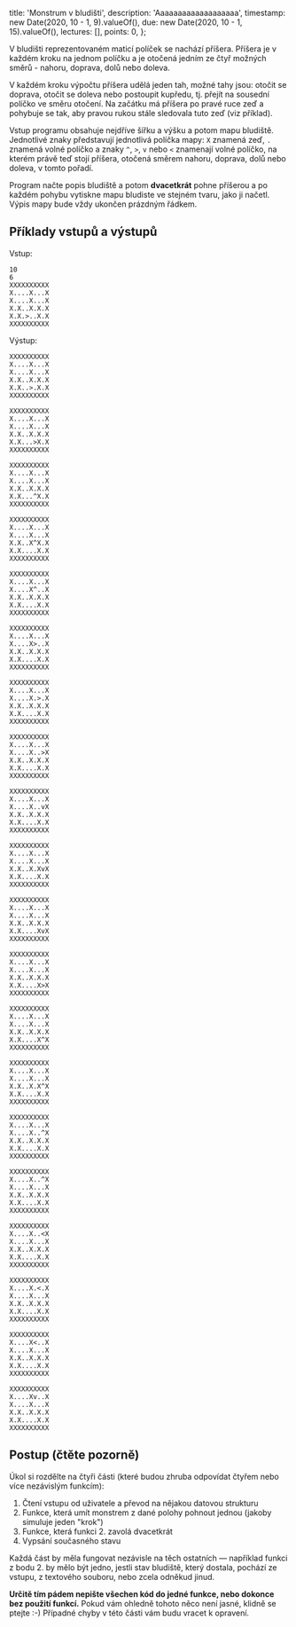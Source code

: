   title: 'Monstrum v bludišti',
  description: 'Aaaaaaaaaaaaaaaaaaa',
  timestamp: new Date(2020, 10 - 1, 9).valueOf(),
  due: new Date(2020, 10 - 1, 15).valueOf(),
  lectures: [],
  points: 0,
};

V bludišti reprezentovaném maticí políček se nachází příšera. Příšera je v každém kroku na jednom políčku a je otočená jedním ze čtyř možných směrů - nahoru, doprava, dolů nebo doleva.

V každém kroku výpočtu příšera udělá jeden tah, možné tahy jsou: otočit se doprava, otočit se doleva nebo postoupit kupředu, tj. přejít na sousední políčko ve směru otočení. Na začátku má příšera po pravé ruce zeď a pohybuje se tak, aby pravou rukou stále sledovala tuto zeď (viz příklad).

Vstup programu obsahuje nejdříve šířku a výšku a potom mapu bludiště. Jednotlivé znaky představují jednotlivá políčka mapy: `X` znamená zeď, `.` znamená volné políčko a znaky `^`, `>`, `v` nebo `<` znamenají volné políčko, na kterém právě teď stojí příšera, otočená směrem nahoru, doprava, dolů nebo doleva, v tomto pořadí.

Program načte popis bludiště a potom **dvacetkrát** pohne příšerou a po každém pohybu vytiskne mapu bludiste ve stejném tvaru, jako ji načetl. Výpis mapy bude vždy ukončen prázdným řádkem.

## Příklady vstupů a výstupů

Vstup:

```
10
6
XXXXXXXXXX
X....X...X
X....X...X
X.X..X.X.X
X.X.>..X.X
XXXXXXXXXX
```

Výstup:

```
XXXXXXXXXX
X....X...X
X....X...X
X.X..X.X.X
X.X..>.X.X
XXXXXXXXXX

XXXXXXXXXX
X....X...X
X....X...X
X.X..X.X.X
X.X...>X.X
XXXXXXXXXX

XXXXXXXXXX
X....X...X
X....X...X
X.X..X.X.X
X.X...^X.X
XXXXXXXXXX

XXXXXXXXXX
X....X...X
X....X...X
X.X..X^X.X
X.X....X.X
XXXXXXXXXX

XXXXXXXXXX
X....X...X
X....X^..X
X.X..X.X.X
X.X....X.X
XXXXXXXXXX

XXXXXXXXXX
X....X...X
X....X>..X
X.X..X.X.X
X.X....X.X
XXXXXXXXXX

XXXXXXXXXX
X....X...X
X....X.>.X
X.X..X.X.X
X.X....X.X
XXXXXXXXXX

XXXXXXXXXX
X....X...X
X....X..>X
X.X..X.X.X
X.X....X.X
XXXXXXXXXX

XXXXXXXXXX
X....X...X
X....X..vX
X.X..X.X.X
X.X....X.X
XXXXXXXXXX

XXXXXXXXXX
X....X...X
X....X...X
X.X..X.XvX
X.X....X.X
XXXXXXXXXX

XXXXXXXXXX
X....X...X
X....X...X
X.X..X.X.X
X.X....XvX
XXXXXXXXXX

XXXXXXXXXX
X....X...X
X....X...X
X.X..X.X.X
X.X....X>X
XXXXXXXXXX

XXXXXXXXXX
X....X...X
X....X...X
X.X..X.X.X
X.X....X^X
XXXXXXXXXX

XXXXXXXXXX
X....X...X
X....X...X
X.X..X.X^X
X.X....X.X
XXXXXXXXXX

XXXXXXXXXX
X....X...X
X....X..^X
X.X..X.X.X
X.X....X.X
XXXXXXXXXX

XXXXXXXXXX
X....X..^X
X....X...X
X.X..X.X.X
X.X....X.X
XXXXXXXXXX

XXXXXXXXXX
X....X..<X
X....X...X
X.X..X.X.X
X.X....X.X
XXXXXXXXXX

XXXXXXXXXX
X....X.<.X
X....X...X
X.X..X.X.X
X.X....X.X
XXXXXXXXXX

XXXXXXXXXX
X....X<..X
X....X...X
X.X..X.X.X
X.X....X.X
XXXXXXXXXX

XXXXXXXXXX
X....Xv..X
X....X...X
X.X..X.X.X
X.X....X.X
XXXXXXXXXX
```

## Postup (čtěte pozorně)

Úkol si rozdělte na čtyři části (které budou zhruba odpovídat čtyřem nebo více nezávislým funkcím):

1. Čtení vstupu od uživatele a převod na nějakou datovou strukturu
2. Funkce, která umít monstrem z dané polohy pohnout jednou (jakoby simuluje jeden "krok")
3. Funkce, která funkci 2. zavolá dvacetkrát
4. Vypsání současného stavu

Každá část by měla fungovat nezávisle na těch ostatních — například funkci z bodu 2. by mělo být jedno, jestli stav bludiště, který dostala, pochází ze vstupu, z textového souboru, nebo zcela odněkud jinud.

**Určitě tím pádem nepište všechen kód do jedné funkce, nebo dokonce bez použití funkcí.** Pokud vám ohledně tohoto něco není jasné, klidně se ptejte :-) Případné chyby v této části vám budu vracet k opravení.
